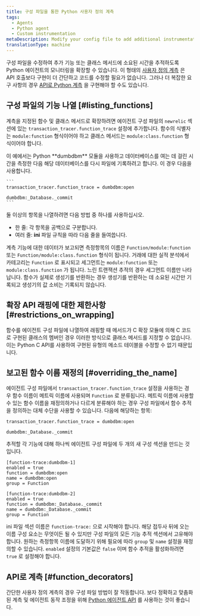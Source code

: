 ```yaml
---
title: 구성 파일을 통한 Python 사용자 정의 계측
tags:
  - Agents
  - Python agent
  - Custom instrumentation
metaDescription: Modify your config file to add additional instrumentation to a monitored application when using the Python agent.
translationType: machine
---
```


구성 파일을 수정하여 추가 기능 또는 클래스 메서드에 소요된 시간을 추적하도록 Python 에이전트의 모니터링을 확장할 수 있습니다. 이 형태의 [사용자 정의 계측](/docs/python/python-custom-instrumentation) 은 API 호출보다 구현이 더 간단하고 코드를 수정할 필요가 없습니다. 그러나 더 복잡한 요구 사항의 경우 [API로 Python 계측](/docs/python/python-instrumentation-by-api) 을 구현해야 할 수도 있습니다.

## 구성 파일의 기능 나열 [#listing_functions]

계측을 지정된 함수 및 클래스 메서드로 확장하려면 에이전트 구성 파일의 `newrelic` 섹션에 있는 `transaction_tracer.function_trace` 설정에 추가합니다. 함수의 식별자는 `module:function` 형식이어야 하고 클래스 메서드는 `module:class.function` 형식이어야 합니다.

<CollapserGroup>
  <Collapser
    id="dumdbm-example"
    title="dumbdbm 사용하기"
  >
    이 예에서는 Python **dumbdbm** 모듈을 사용하고 데이터베이스를 여는 데 걸린 시간을 측정한 다음 해당 데이터베이스를 다시 파일에 기록하려고 합니다. 이 경우 다음을 사용합니다.

    ```
    transaction_tracer.function_trace = dumbdbm:open
                                                   dumbdbm:_Database._commit
    ```
  </Collapser>
</CollapserGroup>

둘 이상의 항목을 나열하려면 다음 방법 중 하나를 사용하십시오.

* 한 줄: 각 항목을 공백으로 구분합니다.
* 여러 줄: **ini** 파일 규칙을 따라 다음 줄을 들여씁니다.

계측 기능에 대한 데이터가 보고되면 측정항목의 이름은 `Function/module:function` 또는 `Function/module:class.function` 형식이 됩니다. 거래에 대한 실적 분석에서 카테고리는 `Function` 로 표시되고 세그먼트는 `module:function` 또는 `module:class.function` 가 됩니다. 느린 트랜잭션 추적의 경우 세그먼트 이름만 나타납니다. 함수가 실제로 생성기를 반환하는 경우 생성기를 반환하는 데 소요된 시간만 기록되고 생성기의 값 소비는 기록되지 않습니다.

## 확장 API 래핑에 대한 제한사항 [#restrictions_on_wrapping]

함수를 에이전트 구성 파일에 나열하여 래핑할 때 메서드가 C 확장 모듈에 의해 C 코드로 구현된 클래스의 멤버인 경우 이러한 방식으로 클래스 메서드를 지정할 수 없습니다. 이는 Python C API를 사용하여 구현된 유형의 메소드 테이블을 수정할 수 없기 때문입니다.

## 보고된 함수 이름 재정의 [#overriding_the_name]

에이전트 구성 파일에서 `transaction_tracer.function_trace` 설정을 사용하는 경우 함수 이름이 메트릭 이름에 사용되며 `Function` 로 분류됩니다. 메트릭 이름에 사용할 수 있는 함수 이름을 재정의하거나 다르게 분류해야 하는 경우 구성 파일에서 함수 추적을 정의하는 대체 수단을 사용할 수 있습니다. 다음에 해당하는 항목:

```
transaction_tracer.function_trace = dumbdbm:open
                                               dumbdbm:_Database._commit
```

추적할 각 기능에 대해 하나씩 에이전트 구성 파일에 두 개의 새 구성 섹션을 만드는 것입니다.

```
[function-trace:dumbdbm-1]
enabled = true
function = dumbdbm:open
name = dumbdbm:open
group = Function

[function-trace:dumbdbm-2]
enabled = true
function = dumbdbm:_Database._commit
name = dumbdbm:_Database._commit
group = Function
```

ini 파일 섹션 이름은 `function-trace:` 으로 시작해야 합니다. 해당 접두사 뒤에 오는 이름 구성 요소는 무엇이든 될 수 있지만 구성 파일의 모든 기능 추적 섹션에서 고유해야 합니다. 원하는 측정항목 이름에 도달하기 위해 필요에 따라 `group` 및 `name` 설정을 재정의할 수 있습니다. `enabled` 설정의 기본값은 `false` 이며 함수 추적을 활성화하려면 `true` 로 설정해야 합니다.

## API로 계측 [#function_decorators]

간단한 사용자 정의 계측의 경우 구성 파일 방법이 잘 작동합니다. 보다 정확하고 맞춤화된 계측 및 에이전트 동작 조정을 위해 [Python 에이전트 API](/docs/agents/python-agent/api/python-agent-api-guide) 를 사용하는 것이 좋습니다.